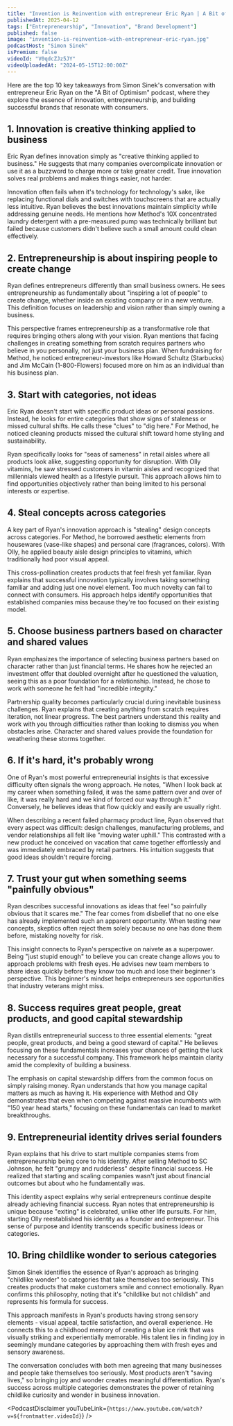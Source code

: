 ```yaml
---
title: "Invention is Reinvention with entrepreneur Eric Ryan | A Bit of Optimism Podcast"
publishedAt: 2025-04-12
tags: ["Entrepreneurship", "Innovation", "Brand Development"]
published: false
image: "invention-is-reinvention-with-entrepreneur-eric-ryan.jpg"
podcastHost: "Simon Sinek"
isPremium: false
videoId: "V0qdcZJz5JY"
videoUploadedAt: "2024-05-15T12:00:00Z"
---
```



<PodcastSummaryPageLayout frontmatter={frontmatter}>

Here are the top 10 key takeaways from Simon Sinek's conversation with entrepreneur Eric Ryan on the "A Bit of Optimism" podcast, where they explore the essence of innovation, entrepreneurship, and building successful brands that resonate with consumers.

## 1. Innovation is creative thinking applied to business

Eric Ryan defines innovation simply as "creative thinking applied to business." He suggests that many companies overcomplicate innovation or use it as a buzzword to charge more or take greater credit. True innovation solves real problems and makes things easier, not harder.

Innovation often fails when it's technology for technology's sake, like replacing functional dials and switches with touchscreens that are actually less intuitive. Ryan believes the best innovations maintain simplicity while addressing genuine needs. He mentions how Method's 10X concentrated laundry detergent with a pre-measured pump was technically brilliant but failed because customers didn't believe such a small amount could clean effectively.

## 2. Entrepreneurship is about inspiring people to create change

Ryan defines entrepreneurs differently than small business owners. He sees entrepreneurship as fundamentally about "inspiring a lot of people" to create change, whether inside an existing company or in a new venture. This definition focuses on leadership and vision rather than simply owning a business.

This perspective frames entrepreneurship as a transformative role that requires bringing others along with your vision. Ryan mentions that facing challenges in creating something from scratch requires partners who believe in you personally, not just your business plan. When fundraising for Method, he noticed entrepreneur-investors like Howard Schultz (Starbucks) and Jim McCain (1-800-Flowers) focused more on him as an individual than his business plan.

## 3. Start with categories, not ideas

Eric Ryan doesn't start with specific product ideas or personal passions. Instead, he looks for entire categories that show signs of staleness or missed cultural shifts. He calls these "clues" to "dig here." For Method, he noticed cleaning products missed the cultural shift toward home styling and sustainability.

Ryan specifically looks for "seas of sameness" in retail aisles where all products look alike, suggesting opportunity for disruption. With Olly vitamins, he saw stressed customers in vitamin aisles and recognized that millennials viewed health as a lifestyle pursuit. This approach allows him to find opportunities objectively rather than being limited to his personal interests or expertise.

## 4. Steal concepts across categories

A key part of Ryan's innovation approach is "stealing" design concepts across categories. For Method, he borrowed aesthetic elements from housewares (vase-like shapes) and personal care (fragrances, colors). With Olly, he applied beauty aisle design principles to vitamins, which traditionally had poor visual appeal.

This cross-pollination creates products that feel fresh yet familiar. Ryan explains that successful innovation typically involves taking something familiar and adding just one novel element. Too much novelty can fail to connect with consumers. His approach helps identify opportunities that established companies miss because they're too focused on their existing model.

## 5. Choose business partners based on character and shared values

Ryan emphasizes the importance of selecting business partners based on character rather than just financial terms. He shares how he rejected an investment offer that doubled overnight after he questioned the valuation, seeing this as a poor foundation for a relationship. Instead, he chose to work with someone he felt had "incredible integrity."

Partnership quality becomes particularly crucial during inevitable business challenges. Ryan explains that creating anything from scratch requires iteration, not linear progress. The best partners understand this reality and work with you through difficulties rather than looking to dismiss you when obstacles arise. Character and shared values provide the foundation for weathering these storms together.

## 6. If it's hard, it's probably wrong

One of Ryan's most powerful entrepreneurial insights is that excessive difficulty often signals the wrong approach. He notes, "When I look back at my career when something failed, it was the same pattern over and over of like, it was really hard and we kind of forced our way through it." Conversely, he believes ideas that flow quickly and easily are usually right.

When describing a recent failed pharmacy product line, Ryan observed that every aspect was difficult: design challenges, manufacturing problems, and vendor relationships all felt like "moving water uphill." This contrasted with a new product he conceived on vacation that came together effortlessly and was immediately embraced by retail partners. His intuition suggests that good ideas shouldn't require forcing.

## 7. Trust your gut when something seems "painfully obvious"

Ryan describes successful innovations as ideas that feel "so painfully obvious that it scares me." The fear comes from disbelief that no one else has already implemented such an apparent opportunity. When testing new concepts, skeptics often reject them solely because no one has done them before, mistaking novelty for risk.

This insight connects to Ryan's perspective on naivete as a superpower. Being "just stupid enough" to believe you can create change allows you to approach problems with fresh eyes. He advises new team members to share ideas quickly before they know too much and lose their beginner's perspective. This beginner's mindset helps entrepreneurs see opportunities that industry veterans might miss.

## 8. Success requires great people, great products, and good capital stewardship

Ryan distills entrepreneurial success to three essential elements: "great people, great products, and being a good steward of capital." He believes focusing on these fundamentals increases your chances of getting the luck necessary for a successful company. This framework helps maintain clarity amid the complexity of building a business.

The emphasis on capital stewardship differs from the common focus on simply raising money. Ryan understands that how you manage capital matters as much as having it. His experience with Method and Olly demonstrates that even when competing against massive incumbents with "150 year head starts," focusing on these fundamentals can lead to market breakthroughs.

## 9. Entrepreneurial identity drives serial founders

Ryan explains that his drive to start multiple companies stems from entrepreneurship being core to his identity. After selling Method to SC Johnson, he felt "grumpy and rudderless" despite financial success. He realized that starting and scaling companies wasn't just about financial outcomes but about who he fundamentally was.

This identity aspect explains why serial entrepreneurs continue despite already achieving financial success. Ryan notes that entrepreneurship is unique because "exiting" is celebrated, unlike other life pursuits. For him, starting Olly reestablished his identity as a founder and entrepreneur. This sense of purpose and identity transcends specific business ideas or categories.

## 10. Bring childlike wonder to serious categories

Simon Sinek identifies the essence of Ryan's approach as bringing "childlike wonder" to categories that take themselves too seriously. This creates products that make customers smile and connect emotionally. Ryan confirms this philosophy, noting that it's "childlike but not childish" and represents his formula for success.

This approach manifests in Ryan's products having strong sensory elements - visual appeal, tactile satisfaction, and overall experience. He connects this to a childhood memory of creating a blue ice rink that was visually striking and experientially memorable. His talent lies in finding joy in seemingly mundane categories by approaching them with fresh eyes and sensory awareness.

The conversation concludes with both men agreeing that many businesses and people take themselves too seriously. Most products aren't "saving lives," so bringing joy and wonder creates meaningful differentiation. Ryan's success across multiple categories demonstrates the power of retaining childlike curiosity and wonder in business innovation.

<PodcastDisclaimer
  youTubeLink={`https://www.youtube.com/watch?v=${frontmatter.videoId}`}
/>

</PodcastSummaryPageLayout>
